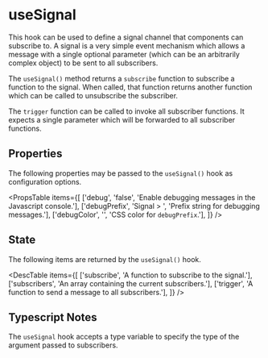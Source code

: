 
# useSignal

<div className="large">
  This hook can be used to define a signal channel that components can
  subscribe to.  A signal is a very simple event mechanism which allows
  a message with a single optional parameter (which can be an arbitrarily
  complex object) to be sent to all subscribers.
</div>

The `useSignal()` method returns a `subscribe` function to subscribe a function
to the signal.  When called, that function returns another function which can
be called to unsubscribe the subscriber.

The `trigger` function can be called to invoke all subscriber functions.  It
expects a single parameter which will be forwarded to all subscriber functions.

<Example
  Component={Component}
  code={Source}
  highlightLines="8-16,52-55,72-83"
  expand
/>

## Properties

The following properties may be passed to the `useSignal()` hook as
configuration options.

<PropsTable
  items={[
    ['debug',       'false',      'Enable debugging messages in the Javascript console.'],
    ['debugPrefix', 'Signal > ',  'Prefix string for debugging messages.'],
    ['debugColor',  '',           'CSS color for `debugPrefix`.'],
  ]}
/>

## State

The following items are returned by the `useSignal()` hook.

<DescTable
  items={[
    ['subscribe',   'A function to subscribe to the signal.'],
    ['subscribers', 'An array containing the current subscribers.'],
    ['trigger',     'A function to send a message to all subscribers.'],
  ]}
/>

## Typescript Notes

The `useSignal` hook accepts a type variable to specify the type of the
argument passed to subscribers.

